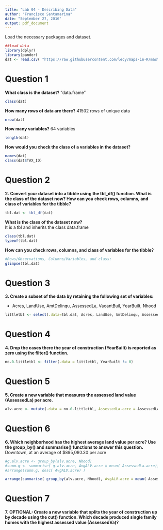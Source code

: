 ```yaml
---
title: "Lab 04 - Describing Data"
author: "Francisco Santamarina"
date: "September 27, 2016"
output: pdf_document
---
```

Load the necessary packages and dataset.
```r
##load data
library(dplyr)
library(pander)
dat <- read.csv( "https://raw.githubusercontent.com/lecy/maps-in-R/master/Data/syr_parcels.csv" )
```

# Question 1
**What class is the dataset?**
"data.frame"
```r
class(dat)
```

**How many rows of data are there?**
41502 rows of unique data
```r
nrow(dat)
```

**How many variables?**
64 variables
```r
length(dat)
```

**How would you check the class of a variables in the dataset?**
```r
names(dat)
class(dat$TAX_ID)
```

# Question 2
**2.	Convert your dataset into a tibble using the tbl_df() function. What is the class of the dataset now? How can you check rows, columns, and class of variables for the tibble?**<br>
```r
tbl.dat <- tbl_df(dat)
```

**What is the class of the dataset now?**<br>
It is a tbl and inherits the class data.frame
```r
class(tbl.dat)
typeof(tbl.dat)
```

**How can you check rows, columns, and class of variables for the tibble?**<br>
```r
#Rows/Observations, Columns/Variables, and class:
glimpse(tbl.dat)
```

# Question 3
**3.	Create a subset of the data by retaining the following set of variables:**<br>

* Acres, LandUse, AmtDelinqu,  AssessedLa, VacantBuil, YearBuilt, Nhood<br>

```r
littletbl <- select(.data=tbl.dat, Acres, LandUse, AmtDelinqu, AssessedLa, VacantBuil, YearBuilt, Nhood)
```

# Question 4
**4.	Drop the cases there the year of construction (YearBuilt) is reported as zero using the filter() function.**<br>

```r
no.0.littletbl <- filter(.data = littletbl, YearBuilt != 0)
```

# Question 5
**5.	Create a new variable that measures the assessed land value (AssessedLa) per acre.**<br>

```r
alv.acre <- mutate(.data = no.0.littletbl, AssessedLa.acre = AssessedLa / Acres)
```

# Question 6
**6.	Which neighborhood has the highest average land value per acre? Use the group_by() and summarise() functions to answer this question.**<br>
Downtown, at an average of $895,080.30 per acre
```r
#g.alv.acre <- group_by(alv.acre, Nhood)
#summ.g <- summarise( g.alv.acre, AvgALV.acre = mean( AssessedLa.acre))
#arrange(summ.g, desc( AvgALV.acre) )

arrange(summarise( group_by(alv.acre, Nhood), AvgALV.acre = mean( AssessedLa.acre)), desc( AvgALV.acre) )
```

# Question 7
**7.	OPTIONAL: Create a new variable that splits the year of construction up by decade using the cut() function. Which decade produced single family homes with the highest assessed value (AssessedVa)?**<br>

```r
```
